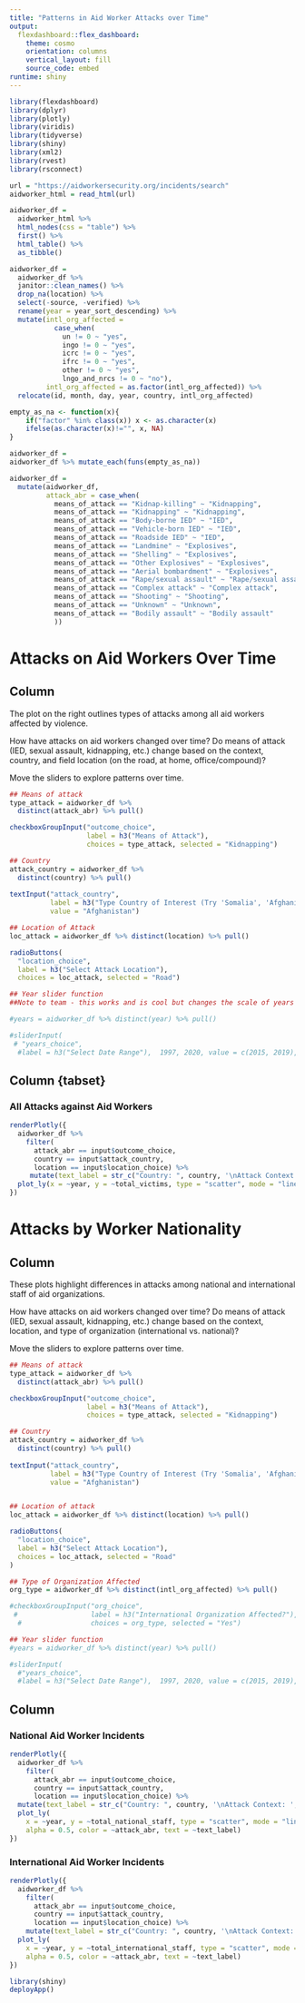 ```yaml
---
title: "Patterns in Aid Worker Attacks over Time"
output: 
  flexdashboard::flex_dashboard:
    theme: cosmo 
    orientation: columns
    vertical_layout: fill
    source_code: embed
runtime: shiny
---
```


```r
library(flexdashboard)
library(dplyr)
library(plotly)
library(viridis)
library(tidyverse)
library(shiny)
library(xml2)
library(rvest)
library(rsconnect)
```

```r
url = "https://aidworkersecurity.org/incidents/search"
aidworker_html = read_html(url)

aidworker_df = 
  aidworker_html %>% 
  html_nodes(css = "table") %>%  
  first() %>% 
  html_table() %>% 
  as_tibble()

aidworker_df =
  aidworker_df %>%
  janitor::clean_names() %>% 
  drop_na(location) %>% 
  select(-source, -verified) %>% 
  rename(year = year_sort_descending) %>% 
  mutate(intl_org_affected = 
           case_when(
             un != 0 ~ "yes",
             ingo != 0 ~ "yes",
             icrc != 0 ~ "yes",
             ifrc != 0 ~ "yes",
             other != 0 ~ "yes",
             lngo_and_nrcs != 0 ~ "no"),
         intl_org_affected = as.factor(intl_org_affected)) %>% 
  relocate(id, month, day, year, country, intl_org_affected)

empty_as_na <- function(x){
    if("factor" %in% class(x)) x <- as.character(x) 
    ifelse(as.character(x)!="", x, NA)
}

aidworker_df = 
aidworker_df %>% mutate_each(funs(empty_as_na))

aidworker_df = 
  mutate(aidworker_df, 
         attack_abr = case_when(
           means_of_attack == "Kidnap-killing" ~ "Kidnapping",
           means_of_attack == "Kidnapping" ~ "Kidnapping",
           means_of_attack == "Body-borne IED" ~ "IED", 
           means_of_attack == "Vehicle-born IED" ~ "IED", 
           means_of_attack == "Roadside IED" ~ "IED",
           means_of_attack == "Landmine" ~ "Explosives", 
           means_of_attack == "Shelling" ~ "Explosives",
           means_of_attack == "Other Explosives" ~ "Explosives",
           means_of_attack == "Aerial bombardment" ~ "Explosives",
           means_of_attack == "Rape/sexual assault" ~ "Rape/sexual assault",
           means_of_attack == "Complex attack" ~ "Complex attack",
           means_of_attack == "Shooting" ~ "Shooting",
           means_of_attack == "Unknown" ~ "Unknown", 
           means_of_attack == "Bodily assault" ~ "Bodily assault"
           ))


```

Attacks on Aid Workers Over Time 
==================================================

Column  {.sidebar}
-----------------------------------------------------------------------



The plot on the right outlines types of attacks among all aid workers affected by violence. 

How have attacks on aid workers changed over time? Do means of attack (IED, sexual assault, kidnapping, etc.) change based on the context, country, and field location (on the road, at home, office/compound)? 

Move the sliders to explore patterns over time.

```r

## Means of attack 
type_attack = aidworker_df %>% 
  distinct(attack_abr) %>% pull()

checkboxGroupInput("outcome_choice", 
                   label = h3("Means of Attack"),
                   choices = type_attack, selected = "Kidnapping")

## Country 
attack_country = aidworker_df %>% 
  distinct(country) %>% pull()
  
textInput("attack_country", 
          label = h3("Type Country of Interest (Try 'Somalia', 'Afghanistan', or 'DR Congo')"),
          value = "Afghanistan")

## Location of Attack 
loc_attack = aidworker_df %>% distinct(location) %>% pull()

radioButtons(
  "location_choice",
  label = h3("Select Attack Location"),
  choices = loc_attack, selected = "Road")

## Year slider function 
##Note to team - this works and is cool but changes the scale of years and sometimes goes to .5 - let's fix if we have time at the end but disregard if not 

#years = aidworker_df %>% distinct(year) %>% pull()

#sliderInput(
 # "years_choice",
  #label = h3("Select Date Range"),  1997, 2020, value = c(2015, 2019), step = NULL, round = FALSE, ticks = TRUE, animate = FALSE, sep = "")
```


Column {tabset}
-----------------------------------------------------------------------

### All Attacks against Aid Workers 

```r

renderPlotly({ 
  aidworker_df %>%
    filter(
      attack_abr == input$outcome_choice,
      country == input$attack_country,
      location == input$location_choice) %>% 
     mutate(text_label = str_c("Country: ", country, '\nAttack Context: ', attack_context, '\n Event Description: ', details)) %>% 
  plot_ly(x = ~year, y = ~total_victims, type = "scatter", mode = "lines", alpha = 0.5, color = ~attack_abr, text = ~text_label)
})

```

Attacks by Worker Nationality 
=========================================

Column  {.sidebar}
-----------------------------------------------------------------------


These plots highlight differences in attacks among national and international staff of aid organizations. 

How have attacks on aid workers changed over time? Do means of attack (IED, sexual assault, kidnapping, etc.) change based on the context, location, and type of organization (international vs. national)? 
  
Move the sliders to explore patterns over time.

```r

## Means of attack 
type_attack = aidworker_df %>% 
  distinct(attack_abr) %>% pull()

checkboxGroupInput("outcome_choice", 
                   label = h3("Means of Attack"),
                   choices = type_attack, selected = "Kidnapping")

## Country 
attack_country = aidworker_df %>% 
  distinct(country) %>% pull()
  
textInput("attack_country", 
          label = h3("Type Country of Interest (Try 'Somalia', 'Afghanistan', or 'DR Congo')"),
          value = "Afghanistan")


## Location of attack 
loc_attack = aidworker_df %>% distinct(location) %>% pull()

radioButtons(
  "location_choice",
  label = h3("Select Attack Location"),
  choices = loc_attack, selected = "Road"
)

## Type of Organization Affected 
org_type = aidworker_df %>% distinct(intl_org_affected) %>% pull()

#checkboxGroupInput("org_choice", 
 #                  label = h3("International Organization Affected?"),
  #                 choices = org_type, selected = "Yes")

## Year slider function 
#years = aidworker_df %>% distinct(year) %>% pull()

#sliderInput(
  #"years_choice",
  #label = h3("Select Date Range"),  1997, 2020, value = c(2015, 2019), step = NULL, round = FALSE, ticks = TRUE, animate = FALSE, sep = "")

```

Column {data-width=650}
-----------------------------------------------------------------------

### National Aid Worker Incidents 

```r

renderPlotly({ 
  aidworker_df %>%
    filter(
      attack_abr == input$outcome_choice,
      country == input$attack_country,
      location == input$location_choice) %>% 
  mutate(text_label = str_c("Country: ", country, '\nAttack Context: ', attack_context), '\n Event Description: ', details) %>% 
  plot_ly(
    x = ~year, y = ~total_national_staff, type = "scatter", mode = "lines",
    alpha = 0.5, color = ~attack_abr, text = ~text_label)
})

```

### International Aid Worker Incidents 

```r

renderPlotly({ 
  aidworker_df %>%
    filter(
      attack_abr == input$outcome_choice,
      country == input$attack_country,
      location == input$location_choice) %>% 
    mutate(text_label = str_c("Country: ", country, '\nAttack Context:', attack_context, '\n Event Description: ', details)) %>% 
  plot_ly(
    x = ~year, y = ~total_international_staff, type = "scatter", mode = "lines",
    alpha = 0.5, color = ~attack_abr, text = ~text_label)
})

```

```r
library(shiny)
deployApp()


```

